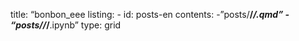 title: "bonbon_eee
listing:
  - id: posts-en
    contents: 
    - "posts/**/*/**.qmd"
    - "posts/**/*/**.ipynb"
    type: grid